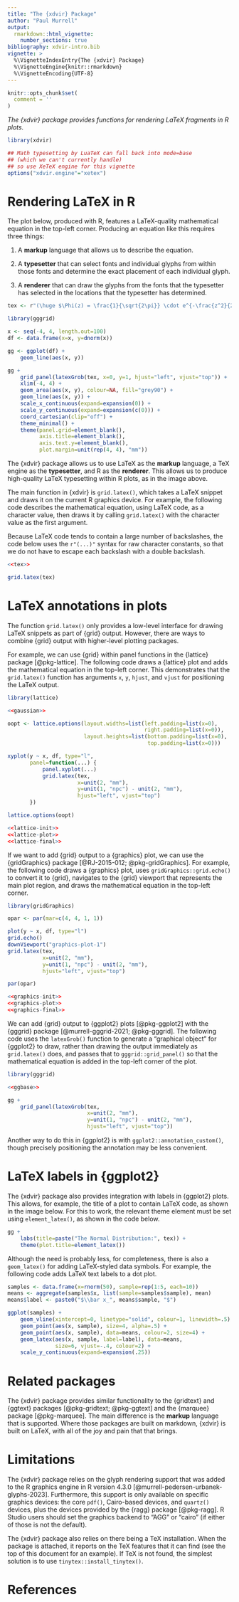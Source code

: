 ```yaml
---
title: "The {xdvir} Package"
author: "Paul Murrell"
output: 
  rmarkdown::html_vignette:
    number_sections: true
bibliography: xdvir-intro.bib
vignette: >
  %\VignetteIndexEntry{The {xdvir} Package}
  %\VignetteEngine{knitr::rmarkdown}
  %\VignetteEncoding{UTF-8}
---
```


```r
knitr::opts_chunk$set(
  comment = ''
)
```

*The {xdvir} package provides functions for rendering LaTeX fragments in
R plots.*

```r
library(xdvir)
```

```r
## Math typesetting by LuaTeX can fall back into mode=base
## (which we can't currently handle)
## so use XeTeX engine for this vignette
options("xdvir.engine"="xetex")
```

# Rendering LaTeX in R

The plot below, produced with R, features a LaTeX-quality
mathematical equation in the
top-left corner.
Producing an equation like this requires three things:

1.  A **markup** language that allows us to describe the equation. 

2.  A **typesetter** that can select fonts and individual 
     glyphs from within those fonts and determine the exact placement
     of each individual glyph.

3.  A **renderer** that can draw the glyphs from the fonts that the typesetter
    has selected in the locations that the typesetter has determined.

```r
tex <- r"(\huge $\Phi(z) = \frac{1}{\sqrt{2\pi}} \cdot e^{-\frac{z^2}{2}}$)"
```

```r
library(gggrid)
```

```r
x <- seq(-4, 4, length.out=100)
df <- data.frame(x=x, y=dnorm(x))
```

```r
gg <- ggplot(df) +
    geom_line(aes(x, y))
```

```r
gg +
    grid_panel(latexGrob(tex, x=0, y=1, hjust="left", vjust="top")) +
    xlim(-4, 4) +
    geom_area(aes(x, y), colour=NA, fill="grey90") +
    geom_line(aes(x, y)) +
    scale_x_continuous(expand=expansion(0)) +
    scale_y_continuous(expand=expansion(c(0))) +
    coord_cartesian(clip="off") +
    theme_minimal() +
    theme(panel.grid=element_blank(),
          axis.title=element_blank(),
          axis.text.y=element_blank(),
          plot.margin=unit(rep(4, 4), "mm")) 
```

The {xdvir} package allows us to use LaTeX as the **markup** language,
a TeX engine as the **typesetter**, and R as the **renderer**.
This allows us to produce high-quality LaTeX typesetting
within R plots, as in the image above.

The main function in {xdvir} is `grid.latex()`,
which takes a LaTeX snippet and draws it on the 
current R graphics device.
For example, the following code
describes the mathematical equation, using LaTeX code, as a character value,
then draws it by calling `grid.latex()` with the character value
as the first argument.

Because LaTeX code tends to contain 
a large number of backslashes, the code below uses the `r"(...)"`
syntax for raw character constants, so that we do not have to
escape each backslash with a double backslash.

```r
<<tex>>
```

```r
grid.latex(tex)
```

# LaTeX annotations in plots

The function `grid.latex()` only provides a low-level
interface for drawing LaTeX snippets as part of {grid} output.
However, there are ways to combine {grid} output with higher-level
plotting packages.

For example, we can use {grid} within panel functions in the
{lattice} package [@pkg-lattice].  The following code draws a {lattice} plot
and adds the mathematical equation in the top-left corner.
This demonstrates that the `grid.latex()` function has
arguments `x`, `y`, `hjust`, and `vjust` for positioning the
LaTeX output.

```r
library(lattice)
```

```r
<<gaussian>>
```

```r
oopt <- lattice.options(layout.widths=list(left.padding=list(x=0),
                                           right.padding=list(x=0)),
                        layout.heights=list(bottom.padding=list(x=0),
                                            top.padding=list(x=0)))
```

```r
xyplot(y ~ x, df, type="l",
       panel=function(...) {
           panel.xyplot(...)
           grid.latex(tex, 
                      x=unit(2, "mm"),
                      y=unit(1, "npc") - unit(2, "mm"),
                      hjust="left", vjust="top")
       })
```

```r
lattice.options(oopt)
```

```r
<<lattice-init>>
<<lattice-plot>>
<<lattice-final>>
```

If we want to add {grid} output to a {graphics} plot, we can use the
{gridGraphics} package [@RJ-2015-012; @pkg-gridGraphics].
For example,
the following code draws a {graphics} plot, uses `gridGraphics::grid.echo()` to
convert it to {grid}, navigates to the {grid} viewport that
represents the main plot region, and draws the mathematical equation
in the top-left corner.

```r
library(gridGraphics)
```

```r
opar <- par(mar=c(4, 4, 1, 1))
```
```r
plot(y ~ x, df, type="l")
grid.echo()
downViewport("graphics-plot-1")
grid.latex(tex, 
           x=unit(2, "mm"),
           y=unit(1, "npc") - unit(2, "mm"),
           hjust="left", vjust="top")
```
```r
par(opar)
```
```r
<<graphics-init>>
<<graphics-plot>>
<<graphics-final>>
```

We can add {grid} output to {ggplot2} plots [@pkg-ggplot2]
with the {gggrid}
package [@murrell-gggrid-2021; @pkg-gggrid].
The following
code uses the `latexGrob()` function to generate a "graphical object"
for {ggplot2} to draw, rather than drawing the output immediately as
`grid.latex()` does, and passes that to `gggrid::grid_panel()`
so that the mathematical equation is added in the top-left corner
of the plot.  


```r
library(gggrid)
```

```r
<<ggbase>>
```

```r
gg +
    grid_panel(latexGrob(tex,
                         x=unit(2, "mm"), 
                         y=unit(1, "npc") - unit(2, "mm"), 
                         hjust="left", vjust="top"))
```

Another way to do this in {ggplot2} is with 
`ggplot2::annotation_custom()`, though precisely positioning the annotation
may be less convenient.

# LaTeX labels in {ggplot2}

The {xdvir} package also provides integration with labels in {ggplot2}
plots.  This allows, for example, the title of a plot to contain
LaTeX code, as shown in the image below.  For this to work, the relevant theme
element must be set using `element_latex()`, as shown in the code below.

```r
gg +
    labs(title=paste("The Normal Distribution:", tex)) +
    theme(plot.title=element_latex())
```

Although the need is probably less, for completeness, there is also
a `geom_latex()` for adding LaTeX-styled data symbols.
For example, the following code adds LaTeX text labels to a 
dot plot.

```r
samples <- data.frame(x=rnorm(50), sample=rep(1:5, each=10))
means <- aggregate(samples$x, list(sample=samples$sample), mean)
means$label <- paste0("$\\bar x_", means$sample, "$")
```

```r
ggplot(samples) +
    geom_vline(xintercept=0, linetype="solid", colour=1, linewidth=.5) +
    geom_point(aes(x, sample), size=4, alpha=.5) +
    geom_point(aes(x, sample), data=means, colour=2, size=4) +
    geom_latex(aes(x, sample, label=label), data=means, 
               size=6, vjust=-.4, colour=2) +
    scale_y_continuous(expand=expansion(.25))
```

# Related packages

The {xdvir} package provides similar functionality to the 
{gridtext} and {ggtext} packages [@pkg-gridtext; @pkg-ggtext]
and the {marquee} package [@pkg-marquee].
The main difference is the **markup** language that is supported.
Where those packages are built on markdown, {xdvir} is built on LaTeX,
with all of the joy and pain that that brings.

# Limitations

The {xdvir} package relies on the glyph rendering support that was 
added to the R graphics engine in R version 4.3.0
[@murrell-pedersen-urbanek-glyphs-2023].
Furthermore, this support is only available on specific graphics devices:
the core `pdf()`, Cairo-based devices, and `quartz()` devices, plus
the devices provided by the {ragg} package [@pkg-ragg].
R Studio users should set the graphics backend to 
"AGG" or "cairo" (if either of those is not the default).

The {xdvir} package also relies on there being a TeX installation.
When the package is attached, it reports on the TeX features that
it can find (see the top of this document for an example).
If TeX is not found, the simplest solution is to use
`tinytex::install_tinytex()`.

# References
